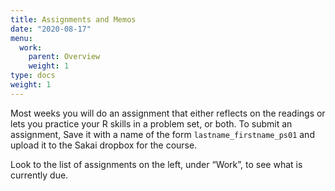```yaml
---
title: Assignments and Memos
date: "2020-08-17"
menu:
  work:
    parent: Overview
    weight: 1
type: docs
weight: 1
---
```



Most weeks you will do an assignment that either reflects on the readings or lets you practice your R skills in a problem set, or both. To submit an assignment, Save it with a name of the form `lastname_firstname_ps01` and upload it to the Sakai dropbox for the course. 

Look to the list of assignments on the left, under "Work", to see what is currently due.
